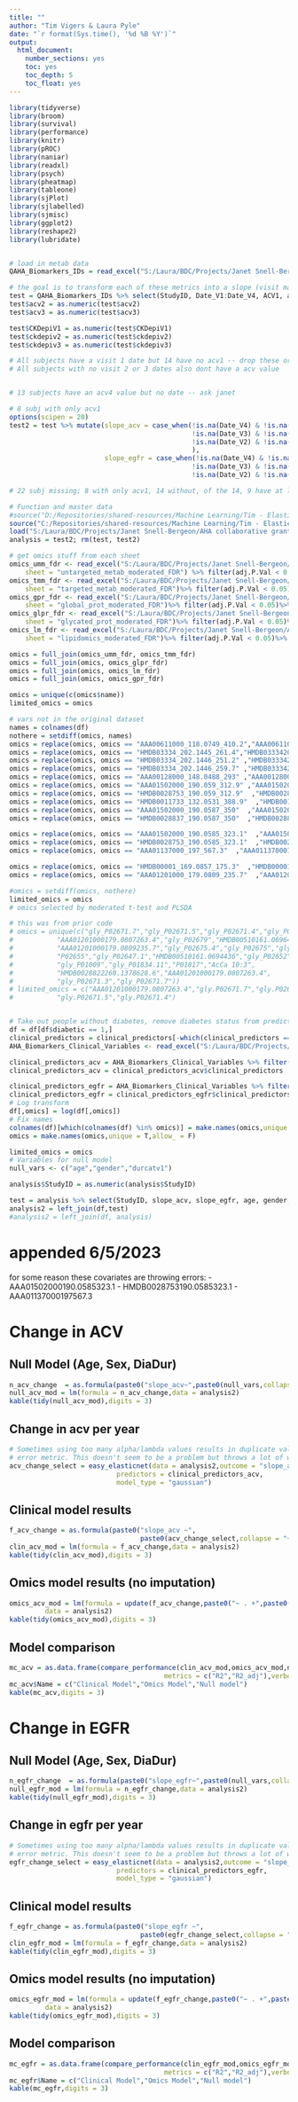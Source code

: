 ---
title: ""
author: "Tim Vigers & Laura Pyle"
date: "`r format(Sys.time(), '%d %B %Y')`"
output:
  html_document:
    number_sections: yes
    toc: yes
    toc_depth: 5
    toc_float: yes
---

```{r setup, include=FALSE}
library(tidyverse)
library(broom)
library(survival)
library(performance)
library(knitr)
library(pROC)
library(naniar)
library(readxl)
library(psych)
library(pheatmap)
library(tableone)
library(sjPlot)
library(sjlabelled)
library(sjmisc)
library(ggplot2)
library(reshape2)
library(lubridate)


# load in metab data
QAHA_Biomarkers_IDs = read_excel("S:/Laura/BDC/Projects/Janet Snell-Bergeon/AHA collaborative grant/Combined predictive model/QAHA_Biomarkers_IDs.xls")
```

```{r data clean, include = FALSE}
# the goal is to transform each of these metrics into a slope (visit max - visit1)/(datemax - date 1) - dates in years
test = QAHA_Biomarkers_IDs %>% select(StudyID, Date_V1:Date_V4, ACV1, acv2, acv3, acv4, CKDepiV1:CKDEpiV4, age, gender, durcatv1)
test$acv2 = as.numeric(test$acv2)
test$acv3 = as.numeric(test$acv3)

test$CKDepiV1 = as.numeric(test$CKDepiV1)
test$ckdepiv2 = as.numeric(test$ckdepiv2)
test$ckdepiv3 = as.numeric(test$ckdepiv3)

# All subjects have a visit 1 date but 14 have no acv1 -- drop these or use a 2 if they have it?
# All subjects with no visit 2 or 3 dates also dont have a acv value


# 13 subjects have an acv4 value but no date -- ask janet

# 8 subj with only acv1
options(scipen = 20)
test2 = test %>% mutate(slope_acv = case_when(!is.na(Date_V4) & !is.na(acv4) ~ (acv4 - ACV1)/(as.double(difftime(Date_V4, Date_V1, units = "days"))/365),
                                              !is.na(Date_V3) & !is.na(acv3) ~ (acv3 - ACV1)/(as.double(difftime(Date_V3, Date_V1, units = "days"))/365),
                                              !is.na(Date_V2) & !is.na(acv2) ~ (acv2 - ACV1)/(as.double(difftime(Date_V2, Date_V1, units = "days"))/365)
                                              ),
                        slope_egfr = case_when(!is.na(Date_V4) & !is.na(CKDEpiV4) ~ (CKDEpiV4 - CKDepiV1)/(as.double(difftime(Date_V4, Date_V1, units = "days"))/365),
                                              !is.na(Date_V3) & !is.na(ckdepiv3) ~ (ckdepiv3 - CKDepiV1)/(as.double(difftime(Date_V3, Date_V1, units = "days"))/365),
                                              !is.na(Date_V2) & !is.na(ckdepiv2) ~ (ckdepiv2 - CKDepiV1)/(as.double(difftime(Date_V2, Date_V1, units = "days"))/365)))

# 22 subj missing; 8 with only acv1, 14 without, of the 14, 9 have at least 2 dates -- exclude

# Function and master data
#source("D:/Repositories/shared-resources/Machine Learning/Tim - ElasticNet CV/easy_elasticnet.R")
source("C:/Repositories/shared-resources/Machine Learning/Tim - ElasticNet CV/easy_elasticnet.R")
load("S:/Laura/BDC/Projects/Janet Snell-Bergeon/AHA collaborative grant/aha_master_data_no_snps.Rdata")
analysis = test2; rm(test, test2)

# get omics stuff from each sheet
omics_umm_fdr <- read_excel("S:/Laura/BDC/Projects/Janet Snell-Bergeon/AHA collaborative grant/Reports/AHA_omics_ttests_baseline_renal.xlsx", 
    sheet = "untargeted_metab_moderated_FDR") %>% filter(adj.P.Val < 0.05) %>% mutate(name = `...1`) %>% select(name)
omics_tmm_fdr <- read_excel("S:/Laura/BDC/Projects/Janet Snell-Bergeon/AHA collaborative grant/Reports/AHA_omics_ttests_baseline_renal.xlsx", 
    sheet = "targeted_metab_moderated_FDR")%>% filter(adj.P.Val < 0.05)%>% mutate(name = `...1`) %>% select(name)
omics_gpr_fdr <- read_excel("S:/Laura/BDC/Projects/Janet Snell-Bergeon/AHA collaborative grant/Reports/AHA_omics_ttests_baseline_renal.xlsx", 
    sheet = "global_prot_moderated_FDR")%>% filter(adj.P.Val < 0.05)%>% mutate(name = `...1`) %>% select(name)
omics_glpr_fdr <- read_excel("S:/Laura/BDC/Projects/Janet Snell-Bergeon/AHA collaborative grant/Reports/AHA_omics_ttests_baseline_renal.xlsx", 
    sheet = "glycated_prot_moderated_FDR")%>% filter(adj.P.Val < 0.05)%>% mutate(name = `...1`) %>% select(name)
omics_lm_fdr <- read_excel("S:/Laura/BDC/Projects/Janet Snell-Bergeon/AHA collaborative grant/Reports/AHA_omics_ttests_baseline_renal.xlsx", 
    sheet = "lipidomics_moderated_FDR")%>% filter(adj.P.Val < 0.05)%>% mutate(name = `...1`) %>% select(name)

omics = full_join(omics_umm_fdr, omics_tmm_fdr)
omics = full_join(omics, omics_glpr_fdr)
omics = full_join(omics, omics_lm_fdr)
omics = full_join(omics, omics_gpr_fdr)

omics = unique(c(omics$name))
limited_omics = omics

# vars not in the original dataset
names = colnames(df)
nothere = setdiff(omics, names)
omics = replace(omics, omics == "AAA00611000_118.0749_410.2","AAA00611000118.0749410.2")
omics = replace(omics, omics == "HMDB03334_202.1445_261.4","HMDB03334202.1445261.4")
omics = replace(omics, omics == "HMDB03334_202.1446_251.2" ,"HMDB03334202.1446251.2")
omics = replace(omics, omics == "HMDB03334_202.1446_259.7" ,"HMDB03334202.1446259.7")
omics = replace(omics, omics == "AAA00128000_148.0488_293" ,"AAA00128000148.0488293")
omics = replace(omics, omics == "AAA01502000_190.059_312.9" ,"AAA01502000190.059312.9")
omics = replace(omics, omics == "HMDB0028753_190.059_312.9"  ,"HMDB0028753190.059312.9")
omics = replace(omics, omics == "HMDB0011733_132.0531_388.9"  ,"HMDB0011733132.0531388.9")
omics = replace(omics, omics == "AAA01502000_190.0587_350"  ,"AAA01502000190.0587350")
omics = replace(omics, omics == "HMDB0028837_190.0587_350"  ,"HMDB0028837190.0587350")

omics = replace(omics, omics == "AAA01502000_190.0585_323.1"  ,"AAA01502000190.0585323.1")
omics = replace(omics, omics == "HMDB0028753_190.0585_323.1"  ,"HMDB0028753190.0585323.1")
omics = replace(omics, omics == "AAA01137000_197_567.3"  ,"AAA01137000197567.3")

omics = replace(omics, omics == "HMDB00001_169.0857_175.3"  ,"HMDB00001169.0857175.3")
omics = replace(omics, omics == "AAA01201000_179.0809_235.7"  ,"AAA01201000179.0809235.7")

#omics = setdiff(omics, nothere)
limited_omics = omics
# omics selected by moderated t-test and PLSDA

# this was from prior code
# omics = unique(c("gly_P02671.7","gly_P02671.5","gly_P02671.4","gly_P02671.3",
#           "AAA01201000179.0807263.4","gly_P02679","HMDB00510161.0696402.9",
#           "AAA01201000179.0809235.7","gly_P02675.4","gly_P02675","gly_P02647",
#           "P02655","gly_P02647.1","HMDB00510161.0694436","gly_P02652",
#           "gly_P01009","gly_P01834.11","P01817","AcCa 10:3",
#           "HMDB0028822260.1378628.6","AAA01201000179.0807263.4",
#           "gly_P02671.3","gly_P02671.7"))
# limited_omics = c("AAA01201000179.0807263.4","gly.P02671.7","gly.P02671.3",
#           "gly.P02671.5","gly.P02671.4")


# Take out people without diabetes, remove diabetes status from predictors
df = df[df$diabetic == 1,]
clinical_predictors = clinical_predictors[-which(clinical_predictors == "dia")]
AHA_Biomarkers_Clinical_Variables <- read_excel("S:/Laura/BDC/Projects/Janet Snell-Bergeon/AHA collaborative grant/Metabolomics/Data_Cleaned/AHA Biomarkers Clinical Variables.xlsx") %>% unique()

clinical_predictors_acv = AHA_Biomarkers_Clinical_Variables %>% filter(clinical_predictors != "CKDepiV1") %>% select(clinical_predictors)
clinical_predictors_acv = clinical_predictors_acv$clinical_predictors

clinical_predictors_egfr = AHA_Biomarkers_Clinical_Variables %>% filter(clinical_predictors != "acV1") %>% select(clinical_predictors)
clinical_predictors_egfr = clinical_predictors_egfr$clinical_predictors
# Log transform 
df[,omics] = log(df[,omics])
# Fix names
colnames(df)[which(colnames(df) %in% omics)] = make.names(omics,unique = T,allow_ = F)
omics = make.names(omics,unique = T,allow_ = F)

limited_omics = omics
# Variables for null model
null_vars <- c("age","gender","durcatv1")

analysis$StudyID = as.numeric(analysis$StudyID)

test = analysis %>% select(StudyID, slope_acv, slope_egfr, age, gender, durcatv1)
analysis2 = left_join(df,test)
#analysis2 = left_join(df, analysis)
```

# appended 6/5/2023

for some reason these covariates are throwing errors: 
- AAA01502000190.0585323.1 
- HMDB0028753190.0585323.1 
- AAA01137000197567.3

# Change in ACV

## Null Model (Age, Sex, DiaDur)
```{r}
n_acv_change  = as.formula(paste0("slope_acv~",paste0(null_vars,collapse = "+")))
null_acv_mod = lm(formula = n_acv_change,data = analysis2)
kable(tidy(null_acv_mod),digits = 3)
```

## Change in acv per year

```{r include=FALSE}
# Sometimes using too many alpha/lambda values results in duplicate values for the 
# error metric. This doesn't seem to be a problem but throws a lot of warnings
acv_change_select = easy_elasticnet(data = analysis2,outcome = "slope_acv",
                           predictors = clinical_predictors_acv,
                           model_type = "gaussian")
```

## Clinical model results

```{r}
f_acv_change = as.formula(paste0("slope_acv ~",
                                 paste0(acv_change_select,collapse = "+")))
clin_acv_mod = lm(formula = f_acv_change,data = analysis2)
kable(tidy(clin_acv_mod),digits = 3)
```

## Omics model results (no imputation)

```{r}
omics_acv_mod = lm(formula = update(f_acv_change,paste0("~ . +",paste0(limited_omics,collapse = "+"))),
         data = analysis2)
kable(tidy(omics_acv_mod),digits = 3)
```

## Model comparison

```{r}
mc_acv = as.data.frame(compare_performance(clin_acv_mod,omics_acv_mod,null_acv_mod,
                                       metrics = c("R2","R2_adj"),verbose = F))
mc_acv$Name = c("Clinical Model","Omics Model","Null model")
kable(mc_acv,digits = 3)
```

# Change in EGFR

## Null Model (Age, Sex, DiaDur)
```{r}
n_egfr_change  = as.formula(paste0("slope_egfr~",paste0(null_vars,collapse = "+")))
null_egfr_mod = lm(formula = n_egfr_change,data = analysis2)
kable(tidy(null_egfr_mod),digits = 3)
```

## Change in egfr per year

```{r include=FALSE}
# Sometimes using too many alpha/lambda values results in duplicate values for the 
# error metric. This doesn't seem to be a problem but throws a lot of warnings
egfr_change_select = easy_elasticnet(data = analysis2,outcome = "slope_egfr",
                           predictors = clinical_predictors_egfr,
                           model_type = "gaussian")
```

## Clinical model results

```{r}
f_egfr_change = as.formula(paste0("slope_egfr ~",
                                 paste0(egfr_change_select,collapse = "+")))
clin_egfr_mod = lm(formula = f_egfr_change,data = analysis2)
kable(tidy(clin_egfr_mod),digits = 3)
```

## Omics model results (no imputation)

```{r}
omics_egfr_mod = lm(formula = update(f_egfr_change,paste0("~ . +",paste0(limited_omics,collapse = "+"))),
         data = analysis2)
kable(tidy(omics_egfr_mod),digits = 3)
```

## Model comparison

```{r}
mc_egfr = as.data.frame(compare_performance(clin_egfr_mod,omics_egfr_mod,null_egfr_mod,
                                       metrics = c("R2","R2_adj"),verbose = F))
mc_egfr$Name = c("Clinical Model","Omics Model","Null model")
kable(mc_egfr,digits = 3)
```
